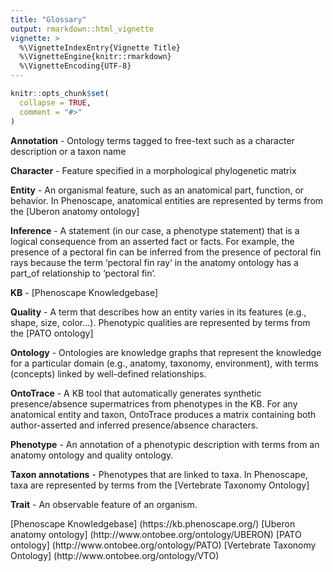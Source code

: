 ```yaml
---
title: "Glossary"
output: rmarkdown::html_vignette
vignette: >
  %\VignetteIndexEntry{Vignette Title}
  %\VignetteEngine{knitr::rmarkdown}
  %\VignetteEncoding{UTF-8}
---
```


```r
knitr::opts_chunk$set(
  collapse = TRUE,
  comment = "#>"
)
```
**Annotation** - Ontology terms tagged to free-text such as a character description or a taxon name

**Character** - Feature specified in a morphological phylogenetic matrix

**Entity** - An organismal feature, such as an anatomical part, function, or behavior. In Phenoscape, anatomical entities are represented by terms from the [Uberon anatomy ontology]

**Inference** - A statement (in our case, a phenotype statement) that is a logical consequence from an asserted fact or facts. For example, the presence of a pectoral fin can be inferred from the presence of pectoral fin rays because the term ‘pectoral fin ray’ in the anatomy ontology has a part_of relationship to ‘pectoral fin’.

**KB** - [Phenoscape Knowledgebase]

**Quality** - A term that describes how an entity varies in its features (e.g., shape, size, color…). Phenotypic qualities are represented by terms from the [PATO ontology]

**Ontology** - Ontologies are knowledge graphs that represent the knowledge for a particular domain (e.g., anatomy, taxonomy, environment), with terms (concepts) linked by well-defined relationships.

**OntoTrace** - A KB tool that automatically generates synthetic presence/absence supermatrices from phenotypes in the KB. For any anatomical entity and taxon, OntoTrace produces a matrix containing both author-asserted and inferred presence/absence characters.

**Phenotype** - An annotation of a phenotypic description with terms from an anatomy ontology and quality ontology.

**Taxon annotations** - Phenotypes that are linked to taxa. In Phenoscape, taxa are represented by terms from the [Vertebrate Taxonomy Ontology]

**Trait** - An observable feature of an organism.


[Phenoscape Knowledgebase] (https://kb.phenoscape.org/)
[Uberon anatomy ontology] (http://www.ontobee.org/ontology/UBERON)
[PATO ontology] (http://www.ontobee.org/ontology/PATO)
[Vertebrate Taxonomy Ontology] (http://www.ontobee.org/ontology/VTO)
